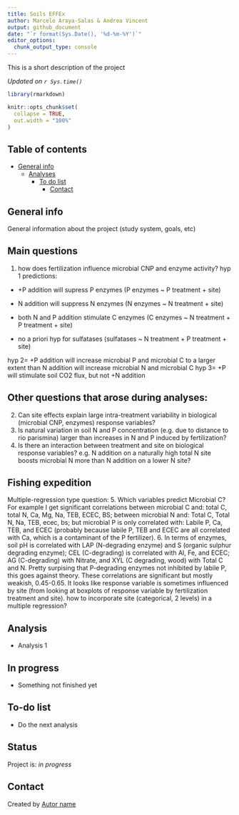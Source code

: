 ```yaml
---
title: Soils EFFEx
author: Marcelo Araya-Salas & Andrea Vincent
output: github_document
date: "`r format(Sys.Date(), '%d-%m-%Y')`"
editor_options:
  chunk_output_type: console
---
```


<!-- Short Description  -->
This is a short description of the project

*Updated on `r Sys.time()`*

<!-- README.md is generated from README.Rmd. Please edit that file -->

```r

library(rmarkdown)

knitr::opts_chunk$set(
  collapse = TRUE,
  out.width = "100%"
)
```


## Table of contents
* [General info](#general-info)
  * [Analyses](#Analyses)
    * [To do list](#to-do-list)
      * [Contact](#contact)

## General info

General information about the project (study system, goals, etc)


## Main questions

1. how does fertilization influence microbial CNP and enzyme activity?
hyp 1 predictions: 

- +P addition will supress P enzymes (P enzymes ~ P treatment + site)

- N addition will suppress N enzymes (N enzymes ~ N treatment + site)

- both N and P addition stimulate C enzymes (C enzymes ~ N treatment + P treatment + site)

- no a priori hyp for sulfatases (sulfatases ~ N treatment + P treatment + site)



hyp 2= +P addition will increase microbial P and microbial C to a larger extent than N addition will increase microbial N and microbial C
hyp 3= +P will stimulate soil CO2 flux, but not +N addition

## Other questions that arose during analyses:
2. Can site effects explain large intra-treatment variability in biological (microbial CNP, enzymes) response variables?
3. Is natural variation in soil N and P concentration (e.g. due to distance to rio parismina) larger than increases in N and P induced by fertilization?
4. Is there an interaction between treatment and site on biological response variables? e.g. N addition on a naturally high total N site boosts microbial N more than N addition on a lower N site?












## Fishing expedition
Multiple-regression type question: 
5. Which variables predict Microbial C? For example I get significant correlations between microbial C and: total C, total N, Ca, Mg, Na, TEB, ECEC, BS; between microbial N and: Total C, Total N, Na, TEB, ecec, bs; but microbial P is only correlated with: Labile P, Ca, TEB, and ECEC (probably because labile P, TEB and ECEC are all correlated with Ca, which is a contaminant of the P fertilizer). 
6. In terms of enzymes, soil pH is correlated with LAP (N-degrading enzyme) and S (organic sulphur degrading enzyme); CEL (C-degrading) is correlated with Al, Fe, and ECEC; AG (C-degrading) with Nitrate, and XYL (C degrading, wood) with Total C and N. Pretty surpising that P-degrading enzymes not inhibited by labile P, this goes against theory. These  correlations are significant but mostly weakish, 0.45-0.65. It looks like response variable is sometimes influenced by site (from looking at boxplots of response variable by fertilization treatment and site). how to incorporate site (categorical, 2 levels) in a multiple regression? 

## Analysis

* Analysis 1

## In progress

*  Something not finished yet

## To-do list

* Do the next analysis

## Status
Project is: _in progress_

## Contact
Created by [Autor name](website_URL)
